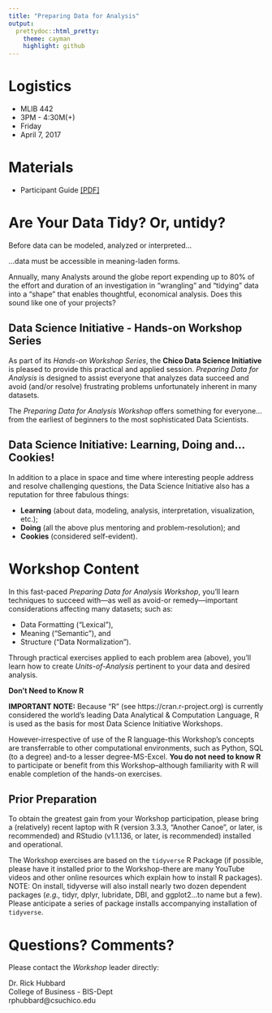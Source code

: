 ```yaml
---
title: "Preparing Data for Analysis"
output:
  prettydoc::html_pretty:
    theme: cayman
    highlight: github
---
```


# Logistics

* MLIB 442
* 3PM - 4:30M(+)
* Friday
* April 7, 2017

# Materials
* Participant Guide [[PDF]](2017-04-7_Tidy-Data-Workshop-Participant-Guide.pdf)
 
# Are Your Data Tidy? Or, untidy?
 
Before data can be modeled, analyzed or interpreted...

...data must be accessible in meaning-laden forms.
 
Annually, many Analysts around the globe report expending up to 80% of the effort and duration of an investigation in "wrangling" and "tidying" data into a "shape" that enables thoughtful, economical analysis. Does this sound like one of your projects?
 
## Data Science Initiative - Hands-on Workshop Series
 
As part of its _Hands-on Workshop Series_, the **Chico Data Science Initiative** is pleased to provide this practical and applied session. _Preparing Data for Analysis_ is designed to assist everyone that analyzes data succeed and avoid (and/or resolve) frustrating problems unfortunately inherent in many datasets.
 
The _Preparing Data for Analysis Workshop_ offers something for everyone...from the earliest of beginners to the most sophisticated Data Scientists. 
 
## Data Science Initiative: Learning, Doing and...Cookies!
 
In addition to a place in space and time where interesting people address and resolve challenging questions, the Data Science Initiative also has a reputation for three fabulous things:

* **Learning** (about data, modeling, analysis, interpretation, visualization, etc.);
* **Doing** (all the above plus mentoring and problem-resolution); and
* **Cookies** (considered self-evident).

# Workshop Content
 
In this fast-paced _Preparing Data for Analysis Workshop_, you'll learn techniques to succeed with&mdash;as well as avoid-or remedy&mdash;important considerations affecting many datasets; such as:

* Data Formatting ("Lexical"),
* Meaning ("Semantic"), and
* Structure ("Data Normalization").

Through practical exercises applied to each problem area (above), you'll learn how to create _Units-of-Analysis_ pertinent to your data and desired analysis.
 
**Don't Need to Know R**
 
**IMPORTANT NOTE:** Because "R" (see https://cran.r-project.org) is currently considered the world's leading Data Analytical & Computation Language, R is used as the basis for most Data Science Initiative Workshops. 
 
However-irrespective of use of the R language-this Workshop's concepts are transferrable to other computational environments, such as Python, SQL (to a degree) and-to a lesser degree-MS-Excel. **You do not need to know R** to participate or benefit from this Workshop--although familiarity with R will enable completion of the hands-on exercises.
 
## Prior Preparation
 
To obtain the greatest gain from your Workshop participation, please bring a (relatively) recent laptop with R (version 3.3.3, "Another Canoe", or later, is recommended) and RStudio (v1.1.136, or later, is recommended) installed and operational. 
 
The Workshop exercises are based on the `tidyverse` R Package (if possible, please have it installed prior to the Workshop-there are many YouTube videos and other online resources which explain how to install R packages). NOTE: On install, tidyverse will also install nearly two dozen dependent packages (_e.g.,_ tidyr, dplyr, lubridate, DBI, and ggplot2...to name but a few). Please anticipate a series of package installs accompanying installation of `tidyverse`.
 
# Questions? Comments?
 
Please contact the _Workshop_ leader directly:

Dr. Rick Hubbard  
College of Business - BIS-Dept  
rphubbard@csuchico.edu  


